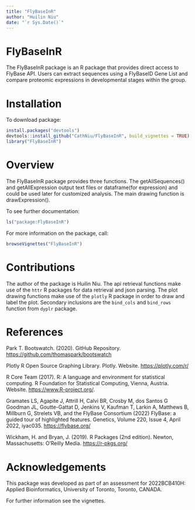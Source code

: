 ```yaml
---
title: "FlyBaseInR"
author: "Huilin Niu"
date: "`r Sys.Date()`"
---
```


# FlyBaseInR

The FlyBaseInR package is an R package that provides direct access to
FlyBase API. Users can extract sequences using a FlyBaseID Gene List and
compare proteomic expressions in developmental stages within the group.

# Installation

To download package:

``` r
install.packages("devtools")
devtools::install_github("CathNiu/FlyBaseInR", build_vignettes = TRUE)
library("FlyBaseInR")
```

# Overview

The FlyBaseInR package provides three functions. The getAllSequences()
and getAllExpression output text files or dataframe(for expression) and
could be used later for customized analysis. The main drawing function
is drawExpression().

To see further documentation:

``` r
ls("package:FlyBaseInR")
```

For more information on the package, call:

``` r
browseVignettes("FlyBaseInR")
```

# Contributions

The author of the package is Huilin Niu. The api retrieval functions
make use of the `httr` R packages for data retrieval and json parsing.
The plot drawing functions make use of the `plotly` R package in order
to draw and label the plot. Secondary inclusions are the `bind_cols` and
`bind_rows` function from `dyplr` package.

# References

Park T. Bootswatch. (2020). GitHub Repository.
<https://github.com/thomaspark/bootswatch>

Plotly R Open Source Graphing Library. Plotly. Website.
<https://plotly.com/r/>

R Core Team (2017). R: A language and environment for statistical
computing. R Foundation for Statistical Computing, Vienna, Austria.
Website. <https://www.R-project.org/>.

Gramates LS, Agapite J, Attrill H, Calvi BR, Crosby M, dos Santos G
Goodman JL, Goutte-Gattat D, Jenkins V, Kaufman T, Larkin A, Matthews B,
Millburn G, Strelets VB, and the FlyBase Consortium (2022) FlyBase: a
guided tour of highlighted features. Genetics, Volume 220, Issue 4,
April 2022, iyac035. <https://flybase.org/>

Wickham, H. and Bryan, J. (2019). R Packages (2nd edition). Newton,
Massachusetts: O’Reilly Media. <https://r-pkgs.org/>

# Acknowledgements

This package was developed as part of an assessment for 2022BCB410H:
Applied Bioinformatics, University of Toronto, Toronto, CANADA.

For further information see the vignettes.
